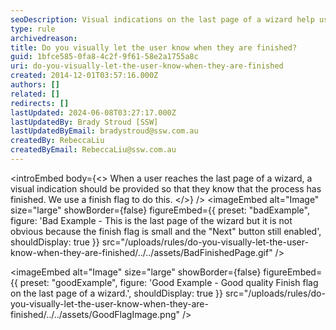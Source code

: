 ```yaml
---
seoDescription: Visual indications on the last page of a wizard help users confirm completion, enhancing their experience.
type: rule
archivedreason:
title: Do you visually let the user know when they are finished?
guid: 1bfce585-0fa8-4c2f-9f61-58e2a1755a8c
uri: do-you-visually-let-the-user-know-when-they-are-finished
created: 2014-12-01T03:57:16.000Z
authors: []
related: []
redirects: []
lastUpdated: 2024-06-08T03:27:17.000Z
lastUpdatedBy: Brady Stroud [SSW]
lastUpdatedByEmail: bradystroud@ssw.com.au
createdBy: RebeccaLiu
createdByEmail: RebeccaLiu@ssw.com.au
---
```


<introEmbed
  body={<>
When a user reaches the last page of a wizard, a visual indication should be provided so that they know that the process has finished. We use a finish flag to do this.
  </>}
/>
<imageEmbed
  alt="Image"
  size="large"
  showBorder={false}
  figureEmbed={{
    preset: "badExample",
    figure: 'Bad Example - This is the last page of the wizard but it is not obvious because the finish flag is small and the "Next" button still enabled',
    shouldDisplay: true
  }}
  src="/uploads/rules/do-you-visually-let-the-user-know-when-they-are-finished/../../assets/BadFinishedPage.gif"
/>

<imageEmbed
  alt="Image"
  size="large"
  showBorder={false}
  figureEmbed={{
    preset: "goodExample",
    figure: 'Good Example - Good quality Finish flag on the last page of a wizard.',
    shouldDisplay: true
  }}
  src="/uploads/rules/do-you-visually-let-the-user-know-when-they-are-finished/../../assets/GoodFlagImage.png"
/>
